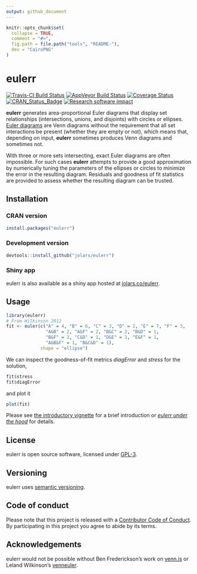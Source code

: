 ```yaml
---
output: github_document
---
```


<!-- README.md is generated from README.Rmd. Please edit that file -->

```r
knitr::opts_chunk$set(
  collapse = TRUE,
  comment = "#>",
  fig.path = file.path("tools", "README-"),
  dev = "CairoPNG"
)
```

# eulerr

[![Travis-CI Build Status](https://travis-ci.org/jolars/eulerr.svg?branch=master)](https://travis-ci.org/jolars/eulerr)
[![AppVeyor Build Status](https://ci.appveyor.com/api/projects/status/github/jolars/eulerr?branch=master&svg=true)](https://ci.appveyor.com/project/jolars/eulerr)
[![Coverage Status](https://coveralls.io/repos/github/jolars/eulerr/badge.svg?branch=master)](https://coveralls.io/github/jolars/eulerr?branch=master)
[![CRAN_Status_Badge](http://www.r-pkg.org/badges/version/eulerr)](https://cran.r-project.org/package=eulerr)
[![Research software impact](http://depsy.org/api/package/cran/eulerr/badge.svg)](http://depsy.org/package/r/eulerr)

**eulerr** generates area-proportional Euler diagrams that display set
relationships (intersections, unions, and disjoints) with circles or ellipses.
[Euler diagrams](https://en.wikipedia.org/wiki/Euler_diagram) are Venn
diagrams without the requirement that all set interactions be present (whether
they are empty or not), which means that, depending on input, **eulerr**
sometimes produces Venn diagrams and sometimes not.

With three or more sets intersecting, exact Euler diagrams are often
impossible. For such cases **eulerr** attempts to provide a good
approximation by numerically tuning the parameters of the ellipses or circles
to minimize the error in the resulting diagram. Residuals and goodness of fit
statistics are provided to assess whether the resulting diagram can be trusted.

## Installation

### CRAN version

```r
install.packages("eulerr")
```

### Development version

```r
devtools::install_github("jolars/eulerr")
```

### Shiny app

eulerr is also available as a shiny app hosted at
[jolars.co/eulerr](http://jolars.co/eulerr/).

## Usage

```r
library(eulerr)
# From Wilkinson 2012
fit <- euler(c("A" = 4, "B" = 6, "C" = 3, "D" = 2, "E" = 7, "F" = 3,
               "A&B" = 2, "A&F" = 2, "B&C" = 2, "B&D" = 1,
               "B&F" = 2, "C&D" = 1, "D&E" = 1, "E&F" = 1,
               "A&B&F" = 1, "B&C&D" = 1),
             shape = "ellipse")
```

We can inspect the goodness-of-fit metrics *diagError* and *stress*
for the solution,

```r
fit$stress
fit$diagError
```

and plot it

```r
plot(fit)
```

Please see [the introductory vignette](https://CRAN.R-project.org/package=eulerr/vignettes/introduction.pdf)
for a brief introduction or [*eulerr under the hood*](https://CRAN.R-project.org/package=eulerr/vignettes/under-the-hood.pdf)
for details.

## License

eulerr is open source software, licensed under [GPL-3](LICENSE).

## Versioning

eulerr uses [semantic versioning](http://semver.org).

## Code of conduct

Please note that this project is released with a
[Contributor Code of Conduct](CONDUCT.md). By participating in this project you
agree to abide by its terms.

## Acknowledgements

eulerr would not be possible without Ben Frederickson's work on
[venn.js](http://www.benfrederickson.com) or Leland Wilkinson's
[venneuler](https://cran.r-project.org/package=venneuler).
